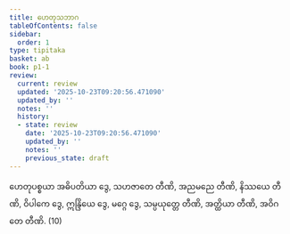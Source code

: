 ```yaml
---
title: ဟေတုသဘာဂ
tableOfContents: false
sidebar:
  order: 1
type: tipitaka
basket: ab
book: p1-1
review:
  current: review
  updated: '2025-10-23T09:20:56.471090'
  updated_by: ''
  notes: ''
  history:
  - state: review
    date: '2025-10-23T09:20:56.471090'
    updated_by: ''
    notes: ''
    previous_state: draft
---
```



<ReviewStatus review={frontmatter.review} showDetails={true} />

<HypothesisAnnotation frontmatter={frontmatter} />

<DynamicBreadcrumb />

<Division number="63" book="p1-1" e="ch" v="36" p="322">

<Paragraph number="1950" book="p1-1">
ဟေတုပစ္စယာ အဓိပတိယာ ဒွေ, သဟဇာတေ တီဏိ, အညမညေ တီဏိ, နိဿယေ တီဏိ, ဝိပါကေ ဒွေ, ဣန္ဒြိယေ ဒွေ, မဂ္ဂေ ဒွေ, သမ္ပယုတ္တေ တီဏိ, အတ္ထိယာ တီဏိ, အဝိဂတေ တီဏိ. (10)
</Paragraph>
</Division>